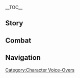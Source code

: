 {{CharacterTabs}}
{{LanguageTabs}}
__TOC__
==Story==
{{VO/Story
|character           = Nahida
|language            = ko
|name                = 나히다

<!-- Hello -->
|vo_01_01_title      = 첫 만남…
|vo_01_01_subtitle   = Hello
|vo_01_01_file       = VO_{language}{character} Hello.ogg
|vo_01_01_tx         = 첫 만남? 난 널 아주 오래전부터 주시해왔어. 내 이름은 나히다, 아이처럼 보이지만 그 어떤 어른보다도 이 세상을 잘 알고 있지. 그럼 내 지식으로 네 여행 이야기를 교환할 수 있을까?
|vo_01_01_rm         = 

<!-- Chats -->
|vo_02_01_title      = 잡담・초대
|vo_02_01_subtitle   = Chat: Invitation
|vo_02_01_file       = VO_{language}{character} Chat - Invitation.ogg
|vo_02_01_tx         = 뭘 할지 모르겠으면, 나랑 한 바퀴 둘러볼까?
|vo_02_01_rm         = 
|vo_02_02_title      = 잡담・고민
|vo_02_02_subtitle   = Chat: Concerns
|vo_02_02_file       = VO_{language}{character} Chat - Concerns.ogg
|vo_02_02_tx         = 또 고민거리가 생긴 거야? 내가 같이 고민해 줄게
|vo_02_02_rm         = 
|vo_02_03_title      = 잡담・느낌
|vo_02_03_subtitle   = Chat: Feelings
|vo_02_03_file       = VO_{language}{character} Chat - Feelings.ogg
|vo_02_03_tx         = 역시 직접 봐야만 세상의 아름다움을 느낄 수 있어
|vo_02_03_rm         = 

<!-- Weather -->
|vo_03_01_title      = 비가 올 때…
|vo_03_01_subtitle   = When It Rains
|vo_03_01_file       = VO_{language}{character} When It Rains.ogg
|vo_03_01_tx         = 어서 비를 피하지 않으면 머리에 버섯이 자랄 거야
|vo_03_01_rm         = 
|vo_03_02_title      = 번개가 칠 때…
|vo_03_02_subtitle   = When Thunder Strikes
|vo_03_02_file       = VO_{language}{character} When Thunder Strikes.ogg
|vo_03_02_tx         = 그거 알아? 뇌명은 생명의 서곡이야. 이 대지에 생기를 불어넣어 주거든
|vo_03_02_rm         = 
|vo_03_03_title      = 눈이 올 때…
|vo_03_03_subtitle   = When It Snows
|vo_03_03_file       = VO_{language}{character} When It Snows.ogg
|vo_03_03_tx         = 들리니? 하늘이 만물에게 「이제 잠들 시간」이라고 속삭이고 있어
|vo_03_03_rm         = 
|vo_03_04_title      = 햇살이 좋을 때…
|vo_03_04_subtitle   = When the Sun Is Out
|vo_03_04_file       = VO_{language}{character} When the Sun Is Out.ogg
|vo_03_04_tx         = 날씨가 참 포근하네. 우리 주변도 곧 시끌벅적해지겠어
|vo_03_04_rm         = 
|vo_03_05_title      = 바람이 불 때…
|vo_03_05_subtitle   = When It's Windy
|vo_03_05_file       = VO_{language}{character} When It's Windy.ogg
|vo_03_05_tx         = 궁전 안에는 바람이 불지 않아… 아, 미안, 너에게는 너무 당연한 지식이겠구나
|vo_03_05_rm         = 

<!-- Greetings -->
|vo_04_01_title      = 아침 인사…
|vo_04_01_subtitle   = Good Morning
|vo_04_01_file       = VO_{language}{character} Good Morning.ogg
|vo_04_01_tx         = 좋은 아침이야, 어서 출발하자. 이 세상에는 「때가 지나면 기다리지 않는 것」들이 너무 많거든
|vo_04_01_rm         = 
|vo_04_02_title      = 점심 인사…
|vo_04_02_subtitle   = Good Afternoon
|vo_04_02_file       = VO_{language}{character} Good Afternoon.ogg
|vo_04_02_tx         = 점심시간이네, 라즈베리 민트 주스를 마시고 싶은데, 태양에 관한 이야기 두 개로 교환할 수 있을까?
|vo_04_02_rm         = 
|vo_04_03_title      = 저녁 인사…
|vo_04_03_friendship = 4
|vo_04_03_subtitle   = Good Evening
|vo_04_03_file       = VO_{language}{character} Good Evening.ogg
|vo_04_03_tx         = 태양이 저물었으니 야행하는 친구들한테 무대를 양보해주자
|vo_04_03_rm         = 
|vo_04_04_title      = 굿나잇…
|vo_04_04_subtitle   = Good Night
|vo_04_04_file       = VO_{language}{character} Good Night.ogg
|vo_04_04_tx         = 달콤한 꿈을 준비해뒀으니까 걱정하지 말고 푹 자
|vo_04_04_rm         = 

<!-- About -->
|vo_05_01_title      = 나히다 자신에 대해・견문
|vo_05_01_subtitle   = About {character}: Knowledge
|vo_05_01_file       = VO_{language}{character} About {character} - Knowledge.ogg
|vo_05_01_tx         = 잿더미 바다라. 당연히 알지, 거기엔 아무것도 없어. 텅텅 빈 버섯 돼지 머릿속처럼 말이야. 응? 내… 내가 직접 가본 적은 없어. 거기는 내가 닿을 수 없는 곳이니까
|vo_05_01_rm         = 
|vo_05_02_title      = 나히다 자신에 대해・몰입
|vo_05_02_friendship = 4
|vo_05_02_subtitle   = About {character}: Obsession
|vo_05_02_file       = VO_{language}{character} About {character} - Obsession.ogg
|vo_05_02_tx         = 신은 인간에게 배를 채우는 지식만을 알려주었지만, 인간은 그걸 토대로 도구를 제작하고 문자를 만들어서 도시와 국가를 발전시켰어. 오늘날에는 별과 심연까지 바라보고 있지….인간은 매 순간 새로운 「지식」을 만들어내고 있어서 도저히 눈을 뗄 수가 없는걸
|vo_05_02_rm         = 

<!-- About Us -->
|vo_06_01_title      = 우리에 대해・이야기 마당
|vo_06_01_subtitle   = About Us: Story Time
|vo_06_01_file       = VO_{language}{character} About Us - Story Time.ogg
|vo_06_01_tx         = 네가 여행하면서 보고 들은 이야기가 내가 배운 지식보다 훨씬 더 흥미로워. 게다가 질문을 통해 사소한 것까지 다 알아낼 수 있어서… 정말 만족스러워. 자, 시간 낭비하지 말고 계속 가자
|vo_06_01_rm         = 
|vo_06_02_title      = 우리에 대해・여행
|vo_06_02_friendship = 6
|vo_06_02_quest      = Akasha Pulses, the Kalpa Flame Rises
|vo_06_02_subtitle   = About Us: Journey
|vo_06_02_file       = VO_{language}{character} About Us - Journey.ogg
|vo_06_02_tx         = 난 오래전부터 청중으로 있기보단 항상 밖으로 나가고 싶었어. 넌 모험 경험이 풍부하니 내 가이드가 되어줄 수 있을까? 네가 겪을 모든 이야기를 직접 느껴보고 싶어
|vo_06_02_rm         = 

<!-- Miscellany I -->
|vo_07_01_title      = 「신의 눈」에 대해…
|vo_07_01_friendship = 4
|vo_07_01_subtitle   = About the [[Vision]]
|vo_07_01_file       = VO_{language}{character} About the Vision.ogg
|vo_07_01_tx         = 하늘의 눈은 대지의 아름다움을 지켜보기 위해 생겼지. 그런데 이미 눈을 가진 인간들은 어째서 「신의 눈」으로 세상을 관찰하려 할까? 이 문제의 답은, 똑똑한 너라면 알 수 있겠지?
|vo_07_01_rm         = 
|vo_07_02_title      = 하고 싶은 이야기…
|vo_07_02_subtitle   = Something to Share
|vo_07_02_file       = VO_{language}{character} Something to Share.ogg
|vo_07_02_tx         = 때로는 직접 뼈에 사무치는 고통을 받기 전까지 자신의 게으름과 우매함 그리고 무모함과 오만함을 마주할 수 없어. 하지만 후회할 필요는 없지. 우리는 모든 가능성을 다 예측할 수 없기 때문에 이렇게 무모하고 어리석어 보이는 방식으로 지식을 얻는 거야. 수업료를 냈다고 생각하면 이상할 것 없잖아
|vo_07_02_rm         = 
|vo_07_03_title      = 흥미있는 일・처음 보는 꽃
|vo_07_03_subtitle   = Interesting Things: A Flower Yet to Blossom
|vo_07_03_file       = VO_{language}{character} Interesting Things - A Flower Yet to Blossom.ogg
|vo_07_03_tx         = 수메르의 사막은 우림보다 생기가 없어 보이지만 사막도 나름의 오래된 문명과 안정적인 생태 환경을 낳았어. 사막이 우림과 더 이상 싸우지 않는 날이 온다면 분명 내가 처음 보는 꽃이 피어나겠지?
|vo_07_03_rm         = 

<!-- About Others -->
|vo_08_01_title      = 사이노에 대해・농담
|vo_08_01_friendship = 4
|vo_08_01_subtitle   = About [[Cyno]]: Jokes
|vo_08_01_file       = VO_{language}{character} About Cyno - Jokes.ogg
|vo_08_01_tx         = 사이노의 농담은 심오하면서도 재밌어. 응? 못 알아들었다고? 그럼 내가 설명해 줄게
|vo_08_01_rm         = 

|vo_08_02_title      = 사이노에 대해・직책
|vo_08_02_friendship = 4
|vo_08_02_quest      = Akasha Pulses, the Kalpa Flame Rises
|vo_08_02_subtitle   = About Cyno: Duty
|vo_08_02_file       = VO_{language}{character} About Cyno - Duty.ogg
|vo_08_02_tx         = 질서와 정의가 충돌할 때 모든 「대풍기관」이 확고한 해답을 내릴 수 있는 건 아니야. 사이노는 타협은 곧 궁지로 직결된다는 것을 가장 잘 알고 있어서, 자신이 있어야 할 위치로 돌아올 수 있었지. 수메르에게는 잘된 일이야
|vo_08_02_rm         = 

|vo_08_03_title      = 타이나리에 대해…
|vo_08_03_friendship = 4
|vo_08_03_subtitle   = About [[Tighnari]]
|vo_08_03_file       = VO_{language}{character} About Tighnari.ogg
|vo_08_03_tx         = 우림이 「죽음의 땅」의 침식에 대항하고 오늘날까지 생기발랄한 모습을 유지할 수 있는 건 숲의 순찰관의 역할이 컸어. 타이나리는 그중에서도 특출났지. 다만… 성격이 조금 더 온화해졌으면 좋겠어. 그래야 숲의 순찰자 지원자가 더 많이 생길 거야
|vo_08_03_rm         = 

|vo_08_04_title      = 콜레이에 대해…
|vo_08_04_friendship = 4
|vo_08_04_subtitle   = About [[Collei]]
|vo_08_04_file       = VO_{language}{character} About Collei.ogg
|vo_08_04_tx         = 콜레이에 대해 들어본 적 있어. 콜레이의 의지는 보석처럼 단단하고 눈부시다고 해. 많은 시련을 겪은 그 아이가 평범하고 건강하게 자랄 수 있게, 수메르의 초목의 가호가 함께하기를
|vo_08_04_rm         = 

|vo_08_05_title      = 알하이탐에 대해…
|vo_08_05_friendship = 4
|vo_08_05_subtitle   = About [[Alhaitham]]
|vo_08_05_file       = VO_{language}{character} About Alhaitham.ogg
|vo_08_05_tx         = 알하이탐은 시대를 앞서가는 지식 체계를 가지고 있으며 항상 사고를 유지하지, 세상에서 알하이탐을 속일 수 있는 건 없을 거야. 하지만 지혜로운 자는 일반인의 평범함을 타고난 잘못이라고 생각하는 걸까? 그건 「우리」에게 있어서 떼어낼 수 없는 부분인데 말이야
|vo_08_05_rm         = 

|vo_08_06_title      = 닐루에 대해…
|vo_08_06_friendship = 4
|vo_08_06_subtitle   = About [[Nilou]]
|vo_08_06_file       = VO_{language}{character} About Nilou.ogg
|vo_08_06_tx         = 다른 사람의 몸을 빌려 닐루에게 물어본 적이 있어. 자신의 공연에 작은 쿠사나리 화신을 초대하고 싶은지 말이야…. 물론 난 몰래 공연을 몇 번 봤지만, 그래도 직접 가는 게 「화신(꽃의 신) 탄신 축제」 공연에 대한 예의잖아. 하지만 결국 거절당했어… 음, 좀 가슴 아프네
|vo_08_06_rm         = 

|vo_08_07_title      = 도리에 대해…
|vo_08_07_friendship = 4
|vo_08_07_quest      = Akasha Pulses, the Kalpa Flame Rises
|vo_08_07_subtitle   = About [[Dori]]
|vo_08_07_file       = VO_{language}{character} About Dori.ogg
|vo_08_07_tx         = 도리는 날 처음 보자마자 「궁전이 마음에 드는데 얼마에 팔 거야?」라고 물었어. 정선궁을 팔 생각은 없었지만, 질문에는 답할 수 없었지. 아무리 생각해봐도 정선궁의 가치를 모라로 매길 수 없었거든…
|vo_08_07_rm         = 

|vo_08_08_title      = 카베에 대해…
|vo_08_08_friendship = 4
|vo_08_08_subtitle   = About [[Kaveh]]
|vo_08_08_file       = VO_{language}{character} About Kaveh.ogg
|vo_08_08_tx         = 수메르가 지식을 전파하는 것에 대한 카베의 이해는 거의 본질에 가깝지만 아쉽게도 그가 파악한 진실은 이 나라의 주류가 될 수 없어. 뭐? 카베가 알하이탐의 룸메이트라고? 세상에 이런 일이…
|vo_08_08_rm         = 

|vo_08_09_title      = 파루잔에 대해…
|vo_08_09_friendship = 4
|vo_08_09_quest      = Akasha Pulses, the Kalpa Flame Rises
|vo_08_09_subtitle   = About [[Faruzan]]
|vo_08_09_file       = VO_{language}{character} About Faruzan.ogg
|vo_08_09_tx         = 파루잔의 몸은 적왕의 유적에 있는 잔재의 힘의 영향을 받아, 시간이라는 거북이의 등에서 떨어지고 영원히 잊혀졌지. 관심이 있다면 그녀를 통해 과거 수메르의 일각을 엿볼 수 있을 거야
|vo_08_09_rm         = 

|vo_08_10_title      = 7명의 집정관에 대해・소개
|vo_08_10_friendship = 4
|vo_08_10_quest      = Akasha Pulses, the Kalpa Flame Rises
|vo_08_10_subtitle   = About [[The Seven]]: Introduction
|vo_08_10_file       = VO_{language}{character} About The Seven -  Introduction.ogg
|vo_08_10_tx         = 아주 아주 오래전에 7명의 집정관은 정기적으로 연락을 주고받았지만, 나는 상황이 좀 특수해서 그때의 기억이 없어…. 수메르의 혼란이 어느 정도 마무리되었으니 다시 만나보고 싶은데, 네가 잘 아는 신들을 나에게 소개 좀 해줄 수 있을까?
|vo_08_10_rm         = 

|vo_08_11_title      = 7명의 집정관에 대해・게임
|vo_08_11_friendship = 4
|vo_08_11_quest      = Akasha Pulses, the Kalpa Flame Rises
|vo_08_11_subtitle   = About The Seven: Games
|vo_08_11_file       = VO_{language}{character} About The Seven - Games.ogg
|vo_08_11_tx         = 게임을 하면 서로 금방 친해질 수 있다고 들었는데, 신들도 마찬가지일 거야. 다들 모였을 때 「사방치기」를 제안해 보는 건 어떨까…? 아니다 내가 끼면 사각형을 작게 만들어야 해서 나한테 너무 유리할 거야
|vo_08_11_rm         = 

|vo_08_12_title      = 스카라무슈에 대해…
|vo_08_12_friendship = 4
|vo_08_12_quest      = Akasha Pulses, the Kalpa Flame Rises
|vo_08_12_subtitle   = About [[The Balladeer]]
|vo_08_12_file       = VO_{language}{character} About The Balladeer.ogg
|vo_08_12_tx         = 오랫동안 추구해왔던 염원이 이루어졌을 때 그는 만족했을까, 아니면 더 공허해졌을까? 우리는 날지 못하기 때문에 하늘을 날고 싶어 하지… 그가 텅 빈 하늘을 가지고 난 다음 다시 생각해 보라고 하자
|vo_08_12_rm         = 

|vo_08_13_title      = 푸리나에 대해…
|vo_08_13_friendship = 4
|vo_08_13_quest      = Masquerade of the Guilty
|vo_08_13_subtitle   = About [[Furina]]
|vo_08_13_file       = VO_{language}{character} About Furina.ogg
|vo_08_13_tx         = 지혜란 무엇을 아는가가 아닌, 무엇을 바꿀 수 있는가를 가리킨다고 사람들은 말해. 그 「예언」은 이미 오래전에 세계수에 새겨졌을 거야…. 아무것도 변하지 않은 것 같지만, 또 모든 게 변한 것 같기도 하네. 너와 나 모두 알다시피 푸리나는 세계의 운명을 바꿀 정도로 똑똑한 사람이야
|vo_08_13_rm         = 

|vo_08_14_title      = 하보림에 대해…
|vo_08_14_subtitle   = About [[Haborym]]
|vo_08_14_quest      = Incandescent Ode of Resurrection
|vo_08_14_friendship = 4
|vo_08_14_file       = VO_{language}{character} About Haborym.ogg
|vo_08_14_tx         = 심연은 가장 치명적인 형태로 티바트에 나타나. 수메르에서는 「금단의 지식」이었고, 나타에서는 마물이었지. 그래서 수메르의 수많은 경험으로도 그녀를 도울 수 없어서 죄책감이 들었었어. 그래도 위기가 해결돼서 정말 다행이야. 마비카가 나타 사람들이 수메르에 놀러 올 거라고 하던데, 그들을 열렬히 환영해 주려고. 준비도 모두 끝내뒀어
|vo_08_14_rm         = 

<!-- More About -->
|vo_09_01_title      = 나히다에 대해 알기・첫 번째
|vo_09_01_subtitle   = More About {character}: I
|vo_09_01_file       = VO_{language}{character} More About {character} - 01.ogg
|vo_09_01_tx         = 내 과거는 엄청 단조로워, 듣다 보면 지루해서 대포 복어처럼 하품할걸? 하지만 호기심은 아주 소중하므로 낭비하고 싶지 않아… 그럼 내가 꿨던 꿈들을 공유해 줄게
|vo_09_01_rm         = 
|vo_09_02_title      = 나히다에 대해 알기・두 번째
|vo_09_02_friendship = 3
|vo_09_02_subtitle   = More About {character}: II
|vo_09_02_file       = VO_{language}{character} More About {character} - 02.ogg
|vo_09_02_tx         = 내 꿈엔 항상 화분이 나타나는데, 매번 물을 주고 비료를 뿌리면 같은 꽃이 피어나지. 너라면 결과가 확정된 꽃을 키우는 과정을 즐길 수 있을까? 후후, 난 적어도 매번 꽃이 피고 나면 날아오는 나비의 색이 다르다는 걸로 만족해, 가끔은 벌도 날아온다구
|vo_09_02_rm         = 
|vo_09_03_title      = 나히다에 대해 알기・세 번째
|vo_09_03_friendship = 4
|vo_09_03_subtitle   = More About {character}: III
|vo_09_03_file       = VO_{language}{character} More About {character} - 03.ogg
|vo_09_03_tx         = 내 꿈에선 항상 모래시계가 나타나는데, 난 그 안에 물을 넣고 섞은 다음 다 내려가는 데 얼마나 걸리는지, 저번과 얼마나 차이 나는지 관찰하는 걸 좋아해. 규칙도 없고 의미도 없지만 머릿속 피로가 사라지거든, 「아무 의미 없는 것」이라서 더 재밌어
|vo_09_03_rm         = 
|vo_09_04_title      = 나히다에 대해 알기・네 번째
|vo_09_04_friendship = 5
|vo_09_04_quest      = Akasha Pulses, the Kalpa Flame Rises
|vo_09_04_subtitle   = More About {character}: IV
|vo_09_04_file       = VO_{language}{character} More About {character} - 04.ogg
|vo_09_04_tx         = 내 꿈에선 항상 공터가 나타나는데, 주변 풍경이 어떻게 변하든, 그 공터는 가장 중요한 위치를 차지하고 있어. 정말 이상하지? 이곳에 무언가가 존재했을 거라고 생각을 하지만 꿈의 권능을 사용해 봐도 전혀 알아낼 수가 없었어. 음, 꿈에서 내가 제어할 수 없는 것이 존재하다니…
|vo_09_04_rm         = 
|vo_09_05_title      = 나히다에 대해 알기・다섯 번째
|vo_09_05_friendship = 6
|vo_09_05_quest      = Akasha Pulses, the Kalpa Flame Rises
|vo_09_05_subtitle   = More About {character}: V
|vo_09_05_file       = VO_{language}{character} More About {character} - 05.ogg
|vo_09_05_tx         = 내 꿈에는 없는 게 없지만 유일하게 부족한 건 오가는 사람들이야. 하지만 너와 만나고 나서 이곳도 점차 활기를 띠고 있어. 네가 꿈에서 「가이드」 역할을 해준 덕에 꿈에 인간미가 생겼지. 네가 날 우리 안에서 꺼내준 거야. 후후, 가자, 앞으로의 여정도 잘 부탁할게
|vo_09_05_rm         = 

<!-- Miscellany II -->
|vo_10_01_title      = 나히다의 취미…
|vo_10_01_subtitle   = {character}'s Hobbies...
|vo_10_01_file       = VO_{language}{character} Hobbies.ogg
|vo_10_01_tx         = 이렇게 널 바라보는 것도 취미라고 할 수 있을까? 너의 행동 하나하나가 모두 다 궁금하거든. 세상을 누비는 여행자가 어디서 왔고 어디로 가는지, 어떤 사람을 만나고 어떤 어려움을 극복해나가는지, 이 모든 게 내가 알고 싶은 답이야. 신경 쓰지 말고 그냥 계속 관찰하게 해줘
|vo_10_01_rm         = 
|vo_10_02_title      = 나히다의 고민…
|vo_10_02_subtitle   = {character}'s Troubles...
|vo_10_02_file       = VO_{language}{character} Troubles.ogg
|vo_10_02_tx         = 난 내가 질문과 답변을 잘한다고 생각했어. 그런데 사람들은 알면서도 모르는 척하거나, 답을 알려줘도 도움이 되지 않는다는 것을 점차 깨달았지. 사람은 나이가 들면 답을 마주할 용기가 없어지는 걸까…
|vo_10_02_rm         = 
|vo_10_03_title      = 좋아하는 음식…
|vo_10_03_subtitle   = Favorite Food
|vo_10_03_file       = VO_{language}{character} Favorite Food.ogg
|vo_10_03_tx         = 당연히 대추야자 사탕이지. 하나만 먹어도 머리 회전이 빨라져서 해결 못하는 문제가 없거든. 주의할 점은, 절대 사탕 항아리를 쉽게 손닿는 곳에 두어서는 안 된다는 거야
|vo_10_03_rm         = 
|vo_10_04_title      = 싫어하는 음식…
|vo_10_04_subtitle   = Least Favorite Food
|vo_10_04_file       = VO_{language}{character} Least Favorite Food.ogg
|vo_10_04_tx         = 해산물은 내가 모르는 깊고 어두운 바닷속에서 자랐을 텐데, 그걸 먹으라는 것은 나보고 더러운 먹구름을 먹으라는 것과 다름없어
|vo_10_04_rm         = 

<!-- Receiving a Gift -->
|vo_11_01_title      = 선물 획득・첫 번째
|vo_11_01_subtitle   = Receiving a Gift: I
|vo_11_01_file       = VO_{language}{character} Receiving a Gift - 01.ogg
|vo_11_01_tx         = 이렇게 훌륭한 맛은 세상에 영원히 기록되어야 해. 정말 고마워
|vo_11_01_rm         = 
|vo_11_02_title      = 선물 획득・두 번째
|vo_11_02_subtitle   = Receiving a Gift: II
|vo_11_02_file       = VO_{language}{character} Receiving a Gift - 02.ogg
|vo_11_02_tx         = 후후, 마음은 잘 받았어, 맛도 아주 훌륭해
|vo_11_02_rm         = 
|vo_11_03_title      = 선물 획득・세 번째
|vo_11_03_subtitle   = Receiving a Gift: III
|vo_11_03_file       = VO_{language}{character} Receiving a Gift - 03.ogg
|vo_11_03_tx         = …뭐라고 해야 할까? 예를 들면 강아지한테 야채 주스를 먹일 순 없잖아?
|vo_11_03_rm         = 

<!-- Birthday -->
|vo_12_01_title      = 생일…
|vo_12_01_subtitle   = Birthday
|vo_12_01_file       = VO_{language}{character} Birthday.ogg
|vo_12_01_tx         = 생각해 봤는데 네 생일을 축하하려면 적어도 화신 탄신 축제만큼 성대해야 할 것 같아…. 음? 너무 과하다고? 하지만 이미 준비하라고 시켰는걸. 어서 가자. 이번 한 번만은 기대해도 좋을 거야!
|vo_12_01_rm         = 

<!-- Feelings About Ascension -->
|vo_13_01_title      = 돌파의 느낌・기
|vo_13_01_ascension  = 1
|vo_13_01_subtitle   = Feelings About Ascension: Intro
|vo_13_01_file       = VO_{language}{character} Feelings About Ascension - 01.ogg
|vo_13_01_tx         = 더 똑똑해졌어~
|vo_13_01_rm         = 
|vo_13_02_title      = 돌파의 느낌・승
|vo_13_02_ascension  = 2
|vo_13_02_subtitle   = Feelings About Ascension: Building Up
|vo_13_02_file       = VO_{language}{character} Feelings About Ascension - 02.ogg
|vo_13_02_tx         = 하늘과 바다도 집어넣을 수 있을 정도로 생각이 트였어
|vo_13_02_rm         = 
|vo_13_03_title      = 돌파의 느낌・전
|vo_13_03_ascension  = 4
|vo_13_03_subtitle   = Feelings About Ascension: Climax
|vo_13_03_file       = VO_{language}{character} Feelings About Ascension - 03.ogg
|vo_13_03_tx         = 마치 달 연꽃이 연잎을 만나고 산호 진주가 조개를 만난 듯한 느낌이 들어
|vo_13_03_rm         = 
|vo_13_04_title      = 돌파의 느낌・결
|vo_13_04_ascension  = 6
|vo_13_04_subtitle   = Feelings About Ascension: Conclusion
|vo_13_04_file       = VO_{language}{character} Feelings About Ascension - 04.ogg
|vo_13_04_tx         = 날 동료로 받아주고 새로운 지식을 가르쳐줘서 정말 고마워. 지혜의 신의 이름으로 앞으로 있을 여정에 그 어떠한 어려움도 널 막지 못하도록 축복해 줄게
|vo_13_04_rm         = 
|vo_13_04_tl         = 
}}

==Combat==
{{Combat VO
|character              = Nahida
|language               = ko

<!-- Elemental Skill -->
|skill_1_tx             = 기억했어
|skill_1_rm             = 
|skill_2_tx             = 퍼져라
|skill_2_rm             = 
|skill_3_tx             = 이따가 조금 아플 거야
|skill_3_rm             = 
|skill_4_tx             = 헤이!
|skill_4_rm             = 
|skill_5_tx             = 손에 손잡고~
|skill_5_rm             = 
|skill_6_tx             = 전부 다 보인다구
|skill_6_rm             = 

<!-- Elemental Burst -->
|burst_1_tx             = 우리 집에 놀러 와~
|burst_1_rm             = 
|burst_2_tx             = 지식을 너와 공유할게
|burst_2_rm             = 
|burst_3_tx             = 이곳이 바로 지혜의 전당이야
|burst_3_rm             = 

<!-- Sprint Start -->
|sprint-s_1_file     = Sprint Start 01,Sprint Start 02,Sprint Start 03

<!-- Sprint End -->
|sprint-e_1_tx_s        = 
|sprint-e_1_tx_t        = 
|sprint-e_1_rm          = 

<!-- Deploying Wind Glider -->
|glider_1_file       = Deploying Wind Glider 01,Deploying Wind Glider 02,Deploying Wind Glider 03

<!-- Opening Treasure Chest -->
|chest_1_tx             = 호기심의 포상이야
|chest_1_rm             = 
|chest_2_tx             = 누가 남긴 선물일까?
|chest_2_rm             = 
|chest_3_tx             = 원하는 게 들어 있어?
|chest_3_rm             = 

<!-- Low HP -->
|low-hp_1_tx            = 전략을 바꿔보자
|low-hp_1_rm            = 
|low-hp_2_tx            = 그만 때려!
|low-hp_2_rm            = 
|low-hp_3_tx            = 현명하지 못하네…
|low-hp_3_rm            = 

<!-- Ally at Low HP -->
|ally-low-hp_1_tx       = 내가 방법을 생각해 볼게
|ally-low-hp_1_rm       = 
|ally-low-hp_2_tx       = 무리하지 마
|ally-low-hp_2_rm       = 

<!-- Fallen -->
|fallen_1_tx            = 생명은… 끝나기 마련이지…
|fallen_1_rm            = 
|fallen_2_tx            = 시드는 순간…
|fallen_2_rm            = 
|fallen_3_tx            = 이… 이해할 수 없어…
|fallen_3_rm            = 

<!-- Light Hit Taken -->
|hit-l_1_file           = Light Hit Taken 02
|hit-l_1_tx             = 
|hit-l_1_rm             = 
|hit-l_2_file           = Light Hit Taken 01,Light Hit Taken 03,Light Hit Taken 04,Light Hit Taken 05,Light Hit Taken 06

<!-- Heavy Hit Taken -->
|hit-h_1_tx             = 아프잖아
|hit-h_1_rm             = 
|hit-h_2_tx             = 어지러워…
|hit-h_2_rm             = 
|hit-h_3_file           = Heavy Hit Taken 03,Heavy Hit Taken 04,Heavy Hit Taken 05,Heavy Hit Taken 06

<!-- Joining Party-->
|join_1_tx              = 널 한참 기다렸어
|join_1_rm              = 
|join_2_tx              = 아직 안 가 본 곳이 엄청 많아
|join_2_rm              = 
|join_3_tx              = 또 견문을 넓힐 수 있겠어
|join_3_rm              = 

<!-- Character Idles -->
|idle_1_file            = Standby 02

<!-- Light Attack -->
|atk-l_1_file           = Light Attack 01,Light Attack 02,Light Attack 03,Light Attack 04,Light Attack 05,Light Attack 06,Light Attack 07

<!-- Mid Attack -->
|atk-m_1_file           = Mid Attack 01,Mid Attack 02,Mid Attack 03

<!-- Heavy Attack -->
|atk-h_1_file           = Heavy Attack 01,Heavy Attack 02,Heavy Attack 03

<!-- Climbing -->
|climb_1_file           = Climbing 01,Climbing 02,Climbing 03

<!-- Climbing Breath -->
|climb-b_1_file         = Climbing Breath 01,Climbing Breath 02,Climbing Breath 03

<!-- Jumping -->
|jump_1_file            = Jumping 01,Jumping 02,Jumping 03,Jumping 04,Jumping 05
}}
<!--
==Translation Notes==
{{Reflist|group=TN •}}
-->

==Navigation==
{{Character Navbox|VO-KO}}

[[Category:Character Voice-Overs]]